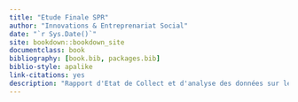 ```yaml
--- 
title: "Etude Finale SPR"
author: "Innovations & Entreprenariat Social"
date: "`r Sys.Date()`"
site: bookdown::bookdown_site
documentclass: book
bibliography: [book.bib, packages.bib]
biblio-style: apalike
link-citations: yes
description: "Rapport d'Etat de Collect et d'analyse des données sur le Cohésion Sociale"
---
```



